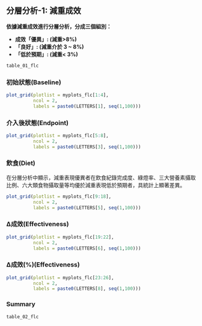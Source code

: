 ## 分層分析-1: 減重成效 {#strat_1_ob}

**依據減重成效進行分層分析，分成三個組別：**

-   **成效「優異」: (減重\>8%)**
-   **「良好」: (減重介於 3 \~ 8%)**
-   **「低於預期」: (減重\< 3%)**

```r
table_01_flc
```

### 初始狀態(Baseline) {#baseline_ob .unnumbered}


```r
plot_grid(plotlist = myplots_flc[1:4],
          ncol = 2,
          labels = paste0(LETTERS[1], seq(1,100)))
```


### 介入後狀態(Endpoint) {#endpoint_ob .unnumbered}

```r
plot_grid(plotlist = myplots_flc[5:8],
          ncol = 2,
          labels = paste0(LETTERS[3], seq(1,100)))
```


### 飲食(Diet) {#diet_ob .unnumbered}

在分層分析中顯示，減重表現優異者在飲食紀錄完成度、綠燈率、三大營養素攝取比例、六大類食物攝取量等均優於減重表現低於預期者，具統計上顯著差異。

```r
plot_grid(plotlist = myplots_flc[9:18],
          ncol = 2,
          labels = paste0(LETTERS[5], seq(1,100)))
```

### ∆成效(Effectiveness) {#delta_ob .unnumbered}

```r
plot_grid(plotlist = myplots_flc[19:22],
          ncol = 2,
          labels = paste0(LETTERS[6], seq(1,100)))
```


### ∆成效(%)(Effectiveness) {#delta_p_ob .unnumbered}

```r
plot_grid(plotlist = myplots_flc[23:26],
          ncol = 2,
          labels = paste0(LETTERS[8], seq(1,100)))
```

### Summary {#Summary_ob .unnumbered}

```r
table_02_flc
```

